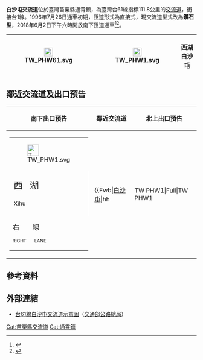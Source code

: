 {{coord|24.570929|N|120.716498|E|region:ID_type:landmark|display=title}}
{{Infobox Taiwan Highway IC
| name = 白沙屯交流道
| name_en = Baishatun Interchange
| rd_type = EX
| rd_number = 61
| exit = 111
| exit_name = 白沙屯
| location = [[臺灣|臺灣]][[苗栗縣|苗栗縣]][[通霄鎮|通霄鎮]][[白沙屯_(苗栗縣)|白沙屯]]
| connect = {{Jct|country=TWN|PH|1}}
| goto = 通霄鎮白沙屯、[[西湖鄉_(台灣)|西湖鄉]]、[[白沙屯拱天宮|拱天宮]]
| class = 鑽石型
| time = 1996年7月26日（南出北入平交路口）<br>2018年6月2日（立體化）
}}
'''白沙屯交流道'''位於臺灣苗栗縣通霄鎮，為臺灣台61線指標111.8公里的[[交流道|交流道]]，銜接台1線。1996年7月26日通車初期，匝道形式為直接式，現交流道型式改為'''鑽石型'''，2018年6月2日下午六時開放南下匝道通車<ref>{{cite news|url=https://udn.com/news/story/7324/3168468#prettyPhoto|title=西濱白沙屯至南通灣段敲定6月2日通車|accessdate=2018-05-29|4=|date=2018-05-29|publisher=聯合報|archive-date=2019-06-09|archive-url=https://web.archive.org/web/20190609000824/https://udn.com/news/story/7324/3168468#prettyPhoto|dead-url=no}}</ref><ref>{{cite news|url=https://udn.com/news/story/7324/3169002?from=udn-referralnews_ch2artbottom|title=影／西濱白沙屯段將通車 拱天宮三媽徒步巡行賜福|accessdate=2018-05-29|4=|date=2018-05-29|publisher=聯合報|archive-date=2021-09-22|archive-url=https://web.archive.org/web/20210922185556/https://udn.com/news/story/7324/3169002?from=udn-referralnews_ch2artbottom|dead-url=no}}</ref>。
{|class="wikitable" style="text-align:center"
! [[File:TW_PHW61.svg|23px]]
| {{Taiwan Highway IC|111|白沙屯}}
| [[File:TW_PHW1.svg|23px]]
| '''西湖　白沙屯'''
|}

== 鄰近交流道及出口預告 ==
{|class="toccolours" border="1" cellpadding="4" style="margin:0 auto; border-collapse:collapse; text-align:center; white-space:nowrap"
! 南下出口預告 !! 鄰近交流道 !! 北上出口預告
|-
| style="text-align:right; font-size:15px" | {{Taiwan Highway IC|111|白沙屯}}
{|style="width:190px; background-color:#007F00; text-align:center; color:#FFF; font-weight:bold"
| colspan="2" | <div style="margin-top:6px; margin-bottom:3px">[[File:TW_PHW1.svg|30px]]</div>
|-
| style="width:90px; border-right:2px solid white; line-height:24px; font-size:24px; word-spacing:12px" | 西 湖<div style="font-size:15px">Xihu</div>
| style="width:90px; line-height:24px; font-size:24px" | 白 沙 屯<div style="font-size:15px">Baishatun</div>
|-
| colspan="2" style="line-height:18px; font-size:18px; word-spacing:30px" | 右 線<div style="font-size:12px; word-spacing:18px">RIGHT LANE</div>
|}
|
{{Start expwy box|[[台灣省道快速公路|台灣省道快速公路]]}}
{{S-expwy IC|[[赤土崎交流道|赤土崎交流道]]|往　[[後龍交流道_(台61線)|後龍交流道]]}}
{{S-line|{{Jct|country=TWN|PH|61}}|111k|#9B0D15}}
{{S-expwy IC|[[新埔交流道|新埔交流道]]|往　[[通霄一交流道|通霄一交流道]]}}
{{Illus}}
{{Fwu|eh|[[竹南鎮|竹南]]}}
{{Fwi|Full|109|赤土崎}}
{{Fwh|ehst}}
{{Fwm|TW PHW61}}
{{Fwh|ehst|111|白沙屯}}
{{Fwb|[[白沙屯_(苗栗縣)|白沙屯]]|hh||TW PHW1|Full|TW PHW1||hh|[[西湖鄉_(台灣)|西湖]]}}
{{Fwh|ehst}}
{{Fwm|TW PHW61}}
{{Fwh|ehst}}
{{Fwi|Full|115|新埔}}
{{Fwd|eh|[[苑裡鎮|苑裡]]}}
{{Fwed}}
| style="text-align:right; font-size:15px" |{{Taiwan Highway IC|111|白沙屯}}
{|style="width:190px; background-color:#007F00; text-align:center; color:#FFF; font-weight:bold"
| colspan="2" | <div style="margin-top:6px; margin-bottom:3px">[[File:TW_PHW1.svg|30px]]</div>
|-
| style="width:90px; border-right:2px solid white; line-height:24px; font-size:24px" | 白 沙 屯<div style="font-size:15px">Baishuitun</div>
| style="width:90px; line-height:24px; font-size:24px; word-spacing:12px" | 西 湖<div style="font-size:15px">Xihu</div>
|-
| colspan="2" style="line-height:18px; font-size:18px; word-spacing:30px" | 右 線<div style="font-size:12px; word-spacing:18px">RIGHT LANE</div>
|}
|}

== 參考資料 ==
{{Reflist}}

== 外部連結 ==
* [https://www.thb.gov.tw/resource/upload/Expressway/18742f34-87f2-4842-bb75-b126884cf1bf.jpg 台61線白沙屯交流道示意圖]（[[交通部公路總局|交通部公路總局]]）

{{台61線}}

[[Cat:苗栗縣交流道|Cat:苗栗縣交流道]]
[[Cat:通霄鎮|Cat:通霄鎮]]